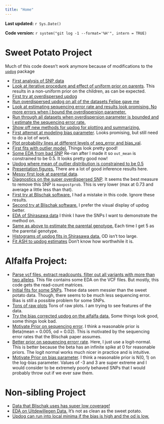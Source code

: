 ```yaml
---
title: "Home"
---
```


**Last updated:** `r Sys.Date()`

**Code version:** `r system("git log -1 --format='%H'", intern = TRUE)`


# Sweet Potato Project

Much of this code doesn't work anymore because of modifications to the [`updog`](https://github.com/dcgerard/updog) package

* [First analysis of SNP data](snp_analysis.html)
* [Look at iterative procedure and effect of uniform prior on parents](iter_procedure.html). This results in a non-uniform prior on the children, as can be expected.
* [First try at overdispersed updog](updot_overdispersion.html)
* [Run overdispersed updog on all of the datasets Felipe gave me](more_updog_over.html)
* [Look at estimating sequencing error rate and results look promising. No more errors when I bound the overdispersion parameter.](updog_overdispersion_seq_est.html)
* [Run through all datasets when overdispersion parameter is bounded and I estimate the sequencing error rate.](more_updog_over_seq_est.html)
* [Show off new methods for updog for plotting and summarizing.](showoff_plots.html)
* [First attempt at modeling bias parameter](vanilla_updog.html). Looks promising, but still need to do a lot of work.
* [Plot probability lines at different levels of seq_error and bias_val](prob_lines.html).
* [First fits with outlier model.](vanilla_updog_outlier.html) Things look pretty good!
* [Some EDA from bad SNP](diagnostic_plot.html) Re-ran after I made it so `out_mean` is constrained to be 0.5. It looks pretty good now!
* [Updog where mean of outlier distribution is constrained to be 0.5](vanilla_updog_out_mean_06.html)
* [Presentation figures.](presentation_figures.html) There are a lot of good inference results here.
* [Messy first look at parental data](check_parental_precisions.html).
* [Diagnostics on the super overdispersed SNP](parent_info.html). It seems the best measure to remove this SNP is `maxpostprob`. This is very lower (max at 0.73 and average a little less than that).
* [First try at Blischak software.](blischak_compare.html) I had a mistake in this code. Ignore these results.
* [Second try at Blischak software.](blischak_compare_fixed.html) I prefer the visual display of updog better.
* [EDA of Shirasawa data](shirasawa_eda.html) I think I have the SNPs I want to demonstrate the method on.
* [Same as above to estimate the parental genotype.](shirasawa_est_p1.html) Each time I get 5 as the parental genotype.
* [Histograms of updog fits in Shirasawa data.](updog_sum_stats.html) OD isn't too large.
* [Fit ASH to updog estimates](updog_ash.html) Don't know how worthwhile it is.

# Alfalfa Project:

* [Parse vcf files, extract readcounts, filter out all variants with more than two alleles](parse_vcf.html). This file contains some EDA on the VCF files. But mostly, this code gets the read-count matrices.
* [Initial fits for some SNPs](initial_updog_fits.html). These data seem messier than the sweet potato data. Though, there seems to be much less sequencing error. Bias is still a possible problem for some SNPs.
* [Tons of raw plots](tons_of_plots.html) Tons of raw plots. I am trying to see features of the data.
* [Try the bias corrected updog on the alfalfa data.](initial_updog_fits_with_bias.html) Some things look good, some things look bad.
* [Motivate Prior on sequencing error](seq_error_prior.html). I think a reasonable prior is Beta(mean = 0.005, od = 0.02). This is motivated by the sequencing error rates that the Blischak paper assumes.
* [Better prior on sequencing errorr rate](seq_error_prior_nonbeta.html). Here, I just use a logit-normal. This is better because the beta has an infinite spike at 0 for reasonable priors. The logit normal works much nicer in practice and is intuitive.
* [Motivate Prior on bias parameter](bias_prior.html). I think a reasonable prior is N(0, 1) on the log-bias parameter. Values of -3 and 3 are super extreme and I would consider to be extremely poorly behaved SNPs that I would probably throw out if we ever saw them.

# Non-sibling Project
* [Data that Blischak uses has super low coverage!](blischak_data_eda.html)
* [EDA on Uitdewillegen Data.](uitdewilligen_eda.html) It's not as clean as the sweet potato.
* [Updog can run into local minima if the bias is high and the od is low.](local_minima.html)
